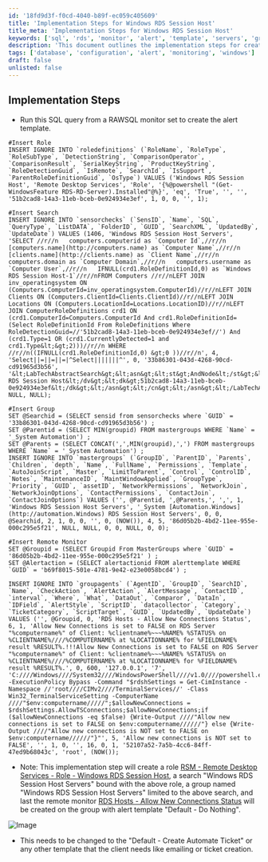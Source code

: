 ```yaml
---
id: '18fd9d3f-f0cd-4040-b89f-ec059c405609'
title: 'Implementation Steps for Windows RDS Session Host'
title_meta: 'Implementation Steps for Windows RDS Session Host'
keywords: ['sql', 'rds', 'monitor', 'alert', 'template', 'servers', 'group', 'connections']
description: 'This document outlines the implementation steps for creating an alert template for Windows RDS Session Host using SQL queries. It includes detailed instructions on inserting roles, searches, groups, and remote monitors to effectively manage RDS servers.'
tags: ['database', 'configuration', 'alert', 'monitoring', 'windows']
draft: false
unlisted: false
---
```

## Implementation Steps

- Run this SQL query from a RAWSQL monitor set to create the alert template.

```
#Insert Role
INSERT IGNORE INTO `roledefinitions` (`RoleName`, `RoleType`, `RoleSubType`, `DetectionString`, `ComparisonOperator`, `ComparisonResult`, `SerialKeyString`, `ProductKeyString`, `RoleDetectionGuid`, `IsRemote`, `SearchId`, `IsSupport`, `ParentRoleDefinitionGuid`, `OsType`) VALUES ('Windows RDS Session Host', 'Remote Desktop Services', 'Role', '{%@powershell "(Get-WindowsFeature RDS-RD-Server).Installed"@%}', 'eq', 'True', '', '', '51b2cad8-14a3-11eb-bceb-0e924934e3ef', 1, 0, 0, '', 1);
```

```
#Insert Search
INSERT IGNORE INTO `sensorchecks` (`SensID`, `Name`, `SQL`, `QueryType`, `ListDATA`, `FolderID`, `GUID`, `SearchXML`, `UpdatedBy`, `UpdateDate`) VALUES (1406, 'Windows RDS Session Host Servers', 'SELECT //r//n   computers.computerid as `Computer Id`,//r//n   [computers.name](http://computers.name) as `Computer Name`,//r//n   [clients.name](http://clients.name) as `Client Name`,//r//n   computers.domain as `Computer Domain`,//r//n   computers.username as `Computer User`,//r//n   IFNULL(crd1.RoleDefinitionId,0) as `Windows RDS Session Host-1`//r//nFROM Computers //r//nLEFT JOIN inv_operatingsystem ON (Computers.ComputerId=inv_operatingsystem.ComputerId)//r//nLEFT JOIN Clients ON (Computers.ClientId=Clients.ClientId)//r//nLEFT JOIN Locations ON (Computers.LocationId=Locations.LocationID)//r//nLEFT JOIN ComputerRoleDefinitions crd1 ON (crd1.ComputerId=Computers.ComputerId And crd1.RoleDefinitionId=(Select RoleDefinitionId From RoleDefinitions Where RoleDetectionGuid=//'51b2cad8-14a3-11eb-bceb-0e924934e3ef//') And (crd1.Type=1 OR (crd1.CurrentlyDetected=1 and crd1.Type&lt;&gt;2)))//r//n WHERE //r//n((IFNULL(crd1.RoleDefinitionId,0) &gt;0 ))//r//n', 4, 'Select||=||=||=|^Select|||||||^', 0, '33b86301-043d-4268-90cd-cd91965d3b56', '&lt;LabTechAbstractSearch&gt;&lt;asn&gt;&lt;st&gt;AndNode&lt;/st&gt;&lt;cn&gt;&lt;asn&gt;&lt;st&gt;ComparisonNode&lt;/st&gt;&lt;lon&gt;Computer.LabTech.Roles&lt;/lon&gt;&lt;lok&gt;Computer.LabTech.Roles&lt;/lok&gt;&lt;lmo&gt;HasRole&lt;/lmo&gt;&lt;dv&gt;Windows RDS Session Host&lt;/dv&gt;&lt;dk&gt;51b2cad8-14a3-11eb-bceb-0e924934e3ef&lt;/dk&gt;&lt;/asn&gt;&lt;/cn&gt;&lt;/asn&gt;&lt;/LabTechAbstractSearch&gt;', NULL, NULL);
```

```
#Insert Group
SET @Searchid = (SELECT sensid from sensorchecks where `GUID` = '33b86301-043d-4268-90cd-cd91965d3b56') ;
SET @Parentid = (SELECT MIN(groupid) FROM mastergroups WHERE `Name` = '_System Automation') ;
SET @Parents = (SELECT CONCAT(',',MIN(groupid),',') FROM mastergroups WHERE `Name` = '_System Automation') ;
INSERT IGNORE INTO `mastergroups` (`GroupID`, `ParentID`, `Parents`, `Children`, `depth`, `Name`, `FullName`, `Permissions`, `Template`, `AutoJoinScript`, `Master`, `LimitToParent`, `Control`, `ControlID`, `Notes`, `MaintenanceID`, `MaintWindowApplied`, `GroupType`, `Priority`, `GUID`, `assetID`, `NetworkPermissions`, `NetworkJoin`, `NetworkJoinOptions`, `ContactPermissions`, `ContactJoin`, `ContactJoinOptions`) VALUES ('', @Parentid, ',@Parents,', ',', 1, 'Windows RDS Session Host Servers', '_System [Automation.Windows](http://automation.Windows) RDS Session Host Servers', 0, 0, @Searchid, 2, 1, 0, 0, '', 0, (NOW()), 4, 5, '86d05b2b-4bd2-11ee-955e-000c295e5f21', NULL, NULL, 0, 0, NULL, 0, 0);
```

```
#Insert Remote Monitor
SET @Groupid = (SELECT Groupid From MasterGroups where `GUID` =  '86d05b2b-4bd2-11ee-955e-000c295e5f21' ) ;
SET @Alertaction = (SELECT alertactionid FROM alerttemplate WHERE `GUID` = 'b69f8015-501e-4781-9e42-e23e0058bcd4') ;
```

```
INSERT IGNORE INTO `groupagents` (`AgentID`, `GroupID`, `SearchID`, `Name`, `CheckAction`, `AlertAction`, `AlertMessage`, `ContactID`, `interval`, `Where`, `What`, `DataOut`, `Comparor`, `DataIn`, `IDField`, `AlertStyle`, `ScriptID`, `datacollector`, `Category`, `TicketCategory`, `ScriptTarget`, `GUID`, `UpdatedBy`, `UpdateDate`) VALUES ('', @Groupid, 0, 'RDS Hosts - Allow New Connections Status', 6, 1, 'Allow New Connections is set to FALSE on RDS Server "%computername%" of Client: %clientname%~~~%NAME% %STATUS% on %CLIENTNAME%////%COMPUTERNAME% at %LOCATIONNAME% for %FIELDNAME% result %RESULT%.!!!Allow New Connections is set to FALSE on RDS Server "%computername%" of Client: %clientname%~~~%NAME% %STATUS% on %CLIENTNAME%////%COMPUTERNAME% at %LOCATIONNAME% for %FIELDNAME% result %RESULT%.', 0, 600, '127.0.0.1', '7', 'C:////Windows////System32////WindowsPowerShell////v1.0////powershell.exe -ExecutionPolicy Bypass -Command "$rdshSettings = Get-CimInstance -Namespace //'root////CIMv2////TerminalServices//' -Class Win32_TerminalServiceSetting -ComputerName ////"$env:computername/////";$allowNewConnections = $rdshSettings.AllowTSConnections;$allowNewConnections;if ($allowNewConnections -eq $false) {Write-Output ////"Allow new connections is set to FALSE on $env:computername//////"} else {Write-Output ////"Allow new connections is NOT set to FALSE on $env:computername//////"}"', 5, 'Allow new connections is NOT set to FALSE', '', 1, 0, '', 16, 0, 1, '52107a52-7a5b-4cc6-84ff-47ed9b68043c', 'root', (NOW());
```

- Note: This implementation step will create a role [RSM - Remote Desktop Services - Role - Windows RDS Session Host](https://proval.itglue.com/DOC-5078775-7970211), a search "Windows RDS Session Host Servers" bound with the above role, a group named "Windows RDS Session Host Servers" limited to the above search, and last the remote monitor [RDS Hosts - Allow New Connections Status](https://proval.itglue.com/DOC-5078775-13810738) will be created on the group with alert template "Default - Do Nothing".

![Image](../../../static/img/RDS-Hosts---Allow-New-Connections-Status/image_1.png)

- This needs to be changed to the "Default - Create Automate Ticket" or any other template that the client needs like emailing or ticket creation.











